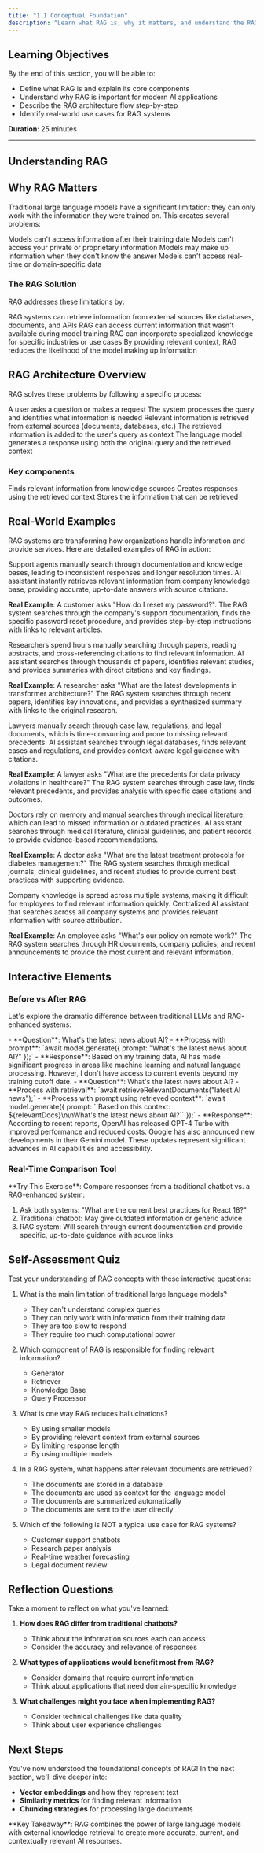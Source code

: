 ```yaml
---
title: "1.1 Conceptual Foundation"
description: "Learn what RAG is, why it matters, and understand the RAG architecture flow. Explore real-world examples and limitations of traditional LLMs."
---
```



## Learning Objectives

By the end of this section, you will be able to:

- Define what RAG is and explain its core components
- Understand why RAG is important for modern AI applications
- Describe the RAG architecture flow step-by-step
- Identify real-world use cases for RAG systems

<Info>**Duration**: 25 minutes</Info>

---

## Understanding RAG

<WhatIsRag />

## Why RAG Matters

Traditional large language models have a significant limitation: they can only work with the information they were trained on. This creates several problems:

<Columns cols={2}>
  <Card title="Knowledge Cutoff" icon="calendar">
    Models can't access information after their training date
  </Card>
  <Card title="No Personal Data" icon="user">
    Models can't access your private or proprietary information
  </Card>
</Columns>
<Columns cols={2}>
  <Card title="Hallucinations" icon="cloud">
    Models may make up information when they don't know the answer
  </Card>
  <Card title="Limited Context" icon="database">
    Models can't access real-time or domain-specific data
  </Card>
</Columns>

### The RAG Solution

RAG addresses these limitations by:

<Steps>
  <Step title="External Knowledge Access">
    RAG systems can retrieve information from external sources like databases,
    documents, and APIs
  </Step>
  <Step title="Real-time Information">
    RAG can access current information that wasn't available during model
    training
  </Step>
  <Step title="Domain-specific Knowledge">
    RAG can incorporate specialized knowledge for specific industries or use
    cases
  </Step>
  <Step title="Reduced Hallucinations">
    By providing relevant context, RAG reduces the likelihood of the model
    making up information
  </Step>
</Steps>

## RAG Architecture Overview

RAG solves these problems by following a specific process:

<Steps>
  <Step title="User Query">A user asks a question or makes a request</Step>
  <Step title="Query Processing">
    The system processes the query and identifies what information is needed
  </Step>
  <Step title="Information Retrieval">
    Relevant information is retrieved from external sources (documents,
    databases, etc.)
  </Step>
  <Step title="Context Augmentation">
    The retrieved information is added to the user's query as context
  </Step>
  <Step title="Response Generation">
    The language model generates a response using both the original query and
    the retrieved context
  </Step>
</Steps>

<MDXImage
  srcLight="/images/rag-architecture-light.png"
  srcDark="/images/rag-architecture-dark.png"
  width={800}
  height={400}
  alt="RAG Architecture Flow Diagram"
/>

### Key components

<Columns cols={3}>
  <Card title="Retriever" icon="folder-search">
    Finds relevant information from knowledge sources
  </Card>
  <Card title="Generator" icon="bot">
    Creates responses using the retrieved context
  </Card>
  <Card title="Knowledge Base" icon="database">
    Stores the information that can be retrieved
  </Card>
</Columns>

## Real-World Examples

RAG systems are transforming how organizations handle information and provide services. Here are detailed examples of RAG in action:

<AccordionGroup>
<Accordion title="Customer Support & Help Desks">
<Columns cols={2}>
  <Card title="Traditional Approach" icon="user">
    Support agents manually search through documentation and knowledge bases,
    leading to inconsistent responses and longer resolution times.
  </Card>
  <Card title="RAG-Enhanced Support" icon="books">
    AI assistant instantly retrieves relevant information from company knowledge
    base, providing accurate, up-to-date answers with source citations.
  </Card>
</Columns>

**Real Example**: A customer asks "How do I reset my password?". The RAG system searches through the company's support documentation, finds the specific password reset procedure, and provides step-by-step instructions with links to relevant articles.

</Accordion>

<Accordion title="Research & Academic Applications">
<Columns cols={2}>
  <Card title="Manual Research" icon="search">
    Researchers spend hours manually searching through papers, reading
    abstracts, and cross-referencing citations to find relevant information.
  </Card>
  <Card title="RAG Research Assistant" icon="book">
    AI assistant searches through thousands of papers, identifies relevant
    studies, and provides summaries with direct citations and key findings.
  </Card>
</Columns>

**Real Example**: A researcher asks "What are the latest developments in transformer architecture?" The RAG system searches through recent papers, identifies key innovations, and provides a synthesized summary with links to the original research.

</Accordion>

<Accordion title="Legal & Compliance">
<Columns cols={2}>
  <Card title="Manual Document Review" icon="file-text">
    Lawyers manually search through case law, regulations, and legal documents,
    which is time-consuming and prone to missing relevant precedents.
  </Card>
  <Card title="RAG Legal Assistant" icon="scale">
    AI assistant searches through legal databases, finds relevant cases and
    regulations, and provides context-aware legal guidance with citations.
  </Card>
</Columns>

**Real Example**: A lawyer asks "What are the precedents for data privacy violations in healthcare?" The RAG system searches through case law, finds relevant precedents, and provides analysis with specific case citations and outcomes.

</Accordion>

<Accordion title="Healthcare & Medical">
<Columns cols={2}>
  <Card title="Traditional Diagnosis" icon="stethoscope">
    Doctors rely on memory and manual searches through medical literature, which
    can lead to missed information or outdated practices.
  </Card>
  <Card title="RAG Medical Assistant" icon="heart">
    AI assistant searches through medical literature, clinical guidelines, and
    patient records to provide evidence-based recommendations.
  </Card>
</Columns>

**Real Example**: A doctor asks "What are the latest treatment protocols for diabetes management?" The RAG system searches through medical journals, clinical guidelines, and recent studies to provide current best practices with supporting evidence.

</Accordion>

<Accordion title="Enterprise Knowledge Management">
<Columns cols={2}>
  <Card title="Scattered Information" icon="folder">
    Company knowledge is spread across multiple systems, making it difficult for
    employees to find relevant information quickly.
  </Card>
  <Card title="RAG Knowledge Hub" icon="database">
    Centralized AI assistant that searches across all company systems and
    provides relevant information with source attribution.
  </Card>
</Columns>

**Real Example**: An employee asks "What's our policy on remote work?" The RAG system searches through HR documents, company policies, and recent announcements to provide the most current and relevant information.

</Accordion>
</AccordionGroup>

## Interactive Elements

### Before vs After RAG

Let's explore the dramatic difference between traditional LLMs and RAG-enhanced systems:

<Columns cols={2}>
  <Card title="Traditional LLM Response">
    - **Question**: What's the latest news about AI?
    - **Process with prompt**: `await model.generate({ prompt: "What's the latest news about AI?" });`
    - **Response**: Based on my training data, AI has made significant progress in areas like machine learning and natural language processing. However, I don't have access to current events beyond my training cutoff date.
  </Card>
  <Card title="RAG-Enhanced Response">
    - **Question**: What's the latest news about AI?
    - **Process with retrieval**: `await retrieveRelevantDocuments("latest AI news");`
    - **Process with prompt using retrieved context**:  `await model.generate({ prompt: ``Based on this context: ${relevantDocs}\n\nWhat's the latest news about AI?`` });`
    - **Response**: According to recent reports, OpenAI has released GPT-4 Turbo with improved performance and reduced costs. Google has also announced new developments in their Gemini model. These updates represent significant advances in AI capabilities and accessibility.
  </Card>
</Columns>

### Real-Time Comparison Tool

<Check>
  **Try This Exercise**: Compare responses from a traditional chatbot vs. a RAG-enhanced system:

1. Ask both systems: "What are the current best practices for React 18?"
2. Traditional chatbot: May give outdated information or generic advice
3. RAG system: Will search through current documentation and provide specific, up-to-date guidance with source links

</Check>

## Self-Assessment Quiz

Test your understanding of RAG concepts with these interactive questions:

1. What is the main limitation of traditional large language models?

   - They can't understand complex queries
   - They can only work with information from their training data
   - They are too slow to respond
   - They require too much computational power

2. Which component of RAG is responsible for finding relevant information?

   - Generator
   - Retriever
   - Knowledge Base
   - Query Processor

3. What is one way RAG reduces hallucinations?

   - By using smaller models
   - By providing relevant context from external sources
   - By limiting response length
   - By using multiple models

4. In a RAG system, what happens after relevant documents are retrieved?

   - The documents are stored in a database
   - The documents are used as context for the language model
   - The documents are summarized automatically
   - The documents are sent to the user directly

5. Which of the following is NOT a typical use case for RAG systems?
   - Customer support chatbots
   - Research paper analysis
   - Real-time weather forecasting
   - Legal document review

## Reflection Questions

Take a moment to reflect on what you've learned:

1. **How does RAG differ from traditional chatbots?**

   - Think about the information sources each can access
   - Consider the accuracy and relevance of responses

2. **What types of applications would benefit most from RAG?**

   - Consider domains that require current information
   - Think about applications that need domain-specific knowledge

3. **What challenges might you face when implementing RAG?**
   - Consider technical challenges like data quality
   - Think about user experience challenges

## Next Steps

You've now understood the foundational concepts of RAG! In the next section, we'll dive deeper into:

- **Vector embeddings** and how they represent text
- **Similarity metrics** for finding relevant information
- **Chunking strategies** for processing large documents

<Info>
  **Key Takeaway**: RAG combines the power of large language models with
  external knowledge retrieval to create more accurate, current, and
  contextually relevant AI responses.
</Info>

